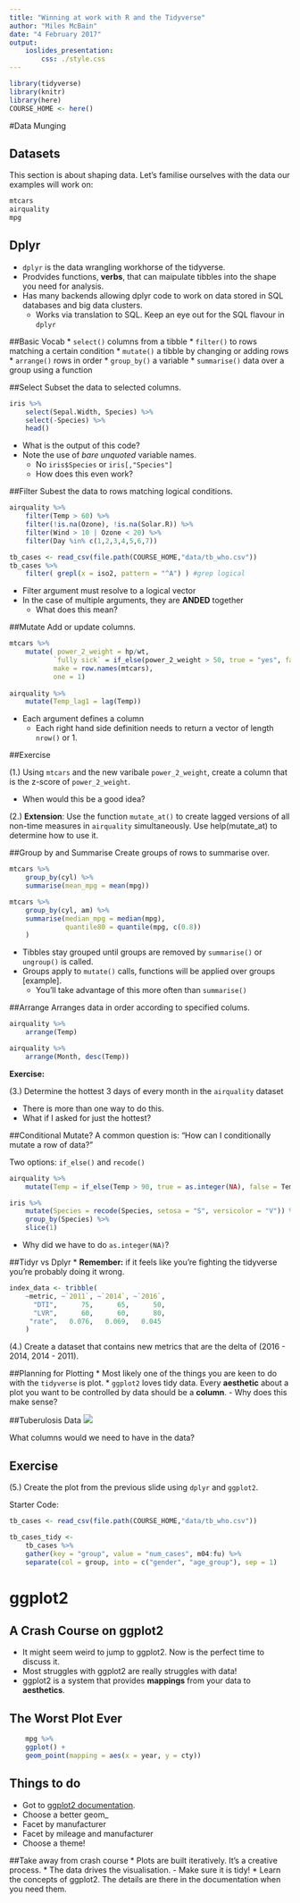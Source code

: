 ```yaml
---
title: "Winning at work with R and the Tidyverse"
author: "Miles McBain"
date: "4 February 2017"
output: 
    ioslides_presentation:
        css: ./style.css
---
```


```r
library(tidyverse)
library(knitr)
library(here)
COURSE_HOME <- here()
```

#Data Munging

## Datasets
This section is about shaping data. Let's familise ourselves with the data our examples will work on:
```r
mtcars
airquality
mpg
```

## Dplyr
* `dplyr` is the data wrangling workhorse of the tidyverse.
* Prodvides functions, **verbs**, that can maipulate tibbles into the shape you need for analysis.
* Has many backends allowing dplyr code to work on data stored in SQL databases and big data clusters.
    - Works via translation to SQL. Keep an eye out for the SQL flavour in `dplyr`

##Basic Vocab
* `select()` columns from a tibble 
* `filter()` to rows matching a certain condition
* `mutate()` a tibble by changing or adding rows
* `arrange()` rows in order
* `group_by()` a variable
* `summarise()` data over a group using a function

##Select
Subset the data to selected columns.
```r
iris %>% 
    select(Sepal.Width, Species) %>%
    select(-Species) %>%
    head()
```
* What is the output of this code?
* Note the use of *bare* *unquoted* variable names.
    - No `iris$Species` or `iris[,"Species"]`
    - How does this even work?

##Filter
Subest the data to rows matching logical conditions.
```r
airquality %>%
    filter(Temp > 60) %>%
    filter(!is.na(Ozone), !is.na(Solar.R)) %>%
    filter(Wind > 10 | Ozone < 20) %>%
    filter(Day %in% c(1,2,3,4,5,6,7))

tb_cases <- read_csv(file.path(COURSE_HOME,"data/tb_who.csv"))
tb_cases %>%
    filter( grepl(x = iso2, pattern = "^A") ) #grep logical
```
* Filter argument must resolve to a logical vector
* In the case of multiple arguments, they are **ANDED** together 
    - What does this mean?

##Mutate
Add or update columns.
```r
mtcars %>%
    mutate( power_2_weight = hp/wt,
           `fully sick` = if_else(power_2_weight > 50, true = "yes", false = "no"),
           make = row.names(mtcars),
           one = 1)
           
airquality %>%
    mutate(Temp_lag1 = lag(Temp))
```
* Each argument defines a column
    - Each right hand side definition needs to return a vector of length `nrow()` or 1.
    
##Exercise

(1.) Using `mtcars` and the new varibale `power_2_weight`, create a column that is the z-score of `power_2_weight`.

* When would this be a good idea?

(2.) **Extension**: Use the function `mutate_at()` to create lagged versions of all non-time measures in `airquality` simultaneously. Use help(mutate_at) to determine how to use it. 

##Group by and Summarise
Create groups of rows to summarise over.
```r
mtcars %>%
    group_by(cyl) %>%
    summarise(mean_mpg = mean(mpg))

mtcars %>%
    group_by(cyl, am) %>%
    summarise(median_mpg = median(mpg),
              quantile80 = quantile(mpg, c(0.8))
    )
```
* Tibbles stay grouped until groups are removed by `summarise()` or `ungroup()` is called.
* Groups apply to `mutate()` calls, functions will be applied over groups [example].
   - You'll take advantage of this more often than `summarise()`

##Arrange
Arranges data in order according to specified colums.
```r
airquality %>%
    arrange(Temp)

airquality %>%
    arrange(Month, desc(Temp))
```

**Exercise:**

(3.) Determine the hottest 3 days of every month in the `airquality` dataset
   
* There is more than one way to do this.
* What if I asked for just the hottest?

##Conditional Mutate?
A common question is: "How can I conditionally mutate a row of data?"

Two options: `if_else()` and `recode()`

```r
airquality %>%
    mutate(Temp = if_else(Temp > 90, true = as.integer(NA), false = Temp))

iris %>%
    mutate(Species = recode(Species, setosa = "S", versicolor = "V")) %>%
    group_by(Species) %>%
    slice(1)
```
* Why did we have to do `as.integer(NA)`?

##Tidyr vs Dplyr
* **Remember:** if it feels like you're fighting the tidyverse you're probably doing it wrong. 

```r
index_data <- tribble(
    ~metric, ~`2011`, ~`2014`, ~`2016`,
      "DTI",      75,      65,      50,
      "LVR",      60,      60,      80,
     "rate",   0.076,   0.069,   0.045
    )
```

(4.) Create a dataset that contains new metrics that are the delta of (2016 - 2014, 2014 - 2011).


##Planning for Plotting
* Most likely one of the things you are keen to do with the `tidyverse` is plot.
* `ggplot2` loves tidy data. Every **aesthetic** about a plot you want to be controlled by data should be a **column**.
    - Why does this make sense?

##Tuberulosis Data
![](./figs/Tuberculosis.png)

What columns would we need to have in the data?

## Exercise

(5.) Create the plot from the previous slide using `dplyr` and `ggplot2`.

Starter Code:
```r
tb_cases <- read_csv(file.path(COURSE_HOME,"data/tb_who.csv"))

tb_cases_tidy <-
    tb_cases %>%
    gather(key = "group", value = "num_cases", m04:fu) %>%
    separate(col = group, into = c("gender", "age_group"), sep = 1)
```

# ggplot2

## A Crash Course on ggplot2
* It might seem weird to jump to ggplot2. Now is the perfect time to discuss it.
* Most struggles with ggplot2 are really struggles with data!
* ggplot2 is a system that provides **mappings** from your data to **aesthetics**.


## The Worst Plot Ever
```r
    mpg %>%
    ggplot() +
    geom_point(mapping = aes(x = year, y = cty))
```

## Things to do
* Got to [ggplot2 documentation](http://docs.ggplot2.org/current/).
* Choose a better geom_
* Facet by manufacturer
* Facet by mileage and manufacturer
* Choose a theme!

##Take away from crash course
* Plots are built iteratively. It's a creative process.
* The data drives the visualisation.
    - Make sure it is tidy!
* Learn the concepts of ggplot2. The details are there in the documentation when you need them.

